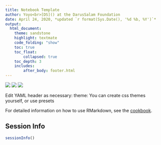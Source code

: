 ```yaml
---
title: Notebook Template
author: Yoyo<br>[DS]() at the DarusSalam Foundation
date: April 24, 2020, *updated `r format(Sys.Date(), '%d %b, %Y')`*
output:
  html_document:
    theme: sandstone
    highlight: textmate
    code_folding: "show"
    toc: true
    toc_float:
        collapsed: true
    toc_depth: 3
    includes:
        after_body: footer.html
---
```


<a href="" class="fa fa-home"></a>

<a href="" alt="place"><img src="https://img.shields.io/badge/%E2%80%8F%E2%80%8F%E2%80%8E-Chang%20Lab-blue?style=flat-square&logo=jekyll" /></a>
<a href="" alt="Github Repo"><img src="https://img.shields.io/badge/%E2%80%8F%E2%80%8F%E2%80%8E-github%20repo-blueviolet?style=flat-square&logo=github" /></a>
<a href="" alt="tag"><img src="https://img.shields.io/badge/tags-programming%20|%20templates%20|%20rmarkdown-lightgrey?style=flat-square" /></a>

Edit YAML header as necessary:
theme: You can create css themes yourself, or use presets

For detailed information on how to use RMarkdown, see the [cookbook](https://bookdown.org/yihui/rmarkdown-cookbook/).


## Session Info

```r
sessionInfo()
```
